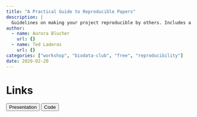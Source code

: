 ```yaml
---
title: "A Practical Guide to Reproducible Papers"
description: |
  Guidelines on making your project reproducible by others. Includes a short tour of mybinder.org.
author:
  - name: Aurora Blucher
    url: {}
  - name: Ted Laderas
    url: {}
categories: ["workshop", "biodata-club", "free", "reproducibility"]
date: 2020-02-20
---
```


# Links

[<button type="button" class="btn btn-primary">Presentation</button>](https://biodata-club.github.io/talks/repro_paper.pdf)
[<button type="button" class="btn btn-primary">Code</button>](https://github.com/ablucher/Workshop_ReproduciblePaper)
